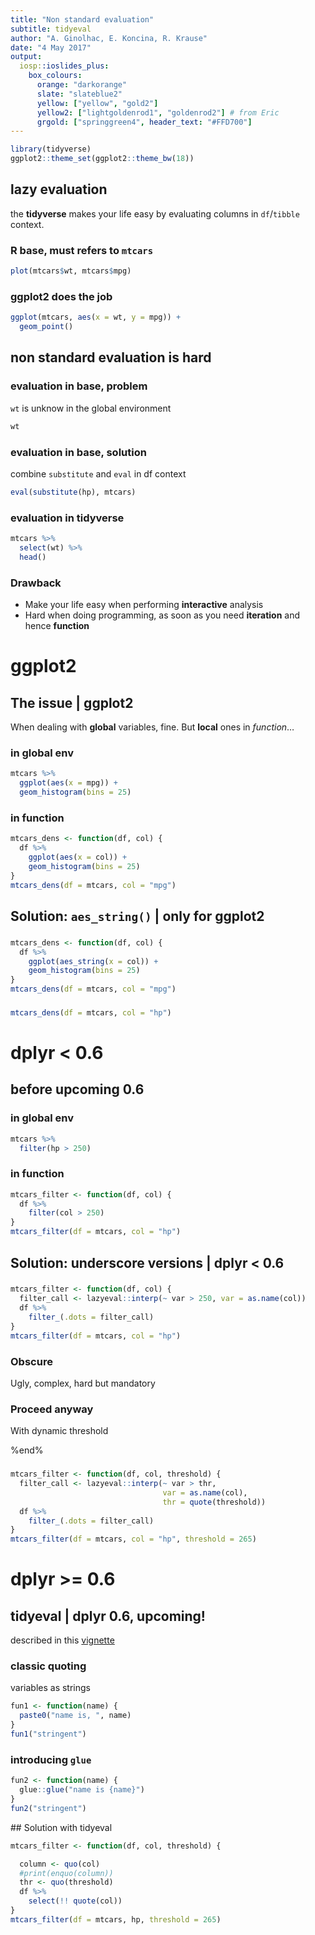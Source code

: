```yaml
---
title: "Non standard evaluation"
subtitle: tidyeval
author: "A. Ginolhac, E. Koncina, R. Krause"
date: "4 May 2017"
output:
  iosp::ioslides_plus:
    box_colours:
      orange: "darkorange"
      slate: "slateblue2"
      yellow: ["yellow", "gold2"]
      yellow2: ["lightgoldenrod1", "goldenrod2"] # from Eric
      grgold: ["springgreen4", header_text: "#FFD700"]
---
```


```r
library(tidyverse)
ggplot2::theme_set(ggplot2::theme_bw(18))
```


## lazy evaluation

the **tidyverse** makes your life easy by evaluating columns in `df`/`tibble` context.

### R base, must refers to `mtcars` {.box-6 .stretch}

```r
plot(mtcars$wt, mtcars$mpg)
```

### ggplot2 does the job {.box-6}

```r
ggplot(mtcars, aes(x = wt, y = mpg)) +
  geom_point()
```

## non standard evaluation is hard {.vs2}

### evaluation in base, problem {.box-6 .stretch .build .bg-red .compact-output}

`wt` is unknow in the global environment

```r
wt
```

### evaluation in base, solution {.box-6 .stretch .build .bg-yellow2 .compact-output}

combine `substitute` and `eval` in df context

```r

eval(substitute(hp), mtcars)
```

### evaluation in tidyverse {.box-12 .build .bg-grgold .compact-output}


```r
mtcars %>%
  select(wt) %>%
  head()
```

### Drawback {.box-12 .build .bg-yellow2 }

- Make your life easy when performing **interactive** analysis 
- Hard when doing programming, as soon as you need **iteration** and hence **function**

# ggplot2

## The issue | ggplot2

When dealing with **global** variables, fine. But **local** ones in _function_...

### in global env {.box-6 .bg-cobalt .build}

```r
mtcars %>%
  ggplot(aes(x = mpg)) +
  geom_histogram(bins = 25)
```


### in function {.box-6 .bg-red .build}

```r
mtcars_dens <- function(df, col) {
  df %>%
    ggplot(aes(x = col)) +
    geom_histogram(bins = 25)
}
mtcars_dens(df = mtcars, col = "mpg")
```

## Solution: `aes_string()` | only for ggplot2 {.vs1}

### {.box-12}

```r
mtcars_dens <- function(df, col) {
  df %>%
    ggplot(aes_string(x = col)) +
    geom_histogram(bins = 25)
}
mtcars_dens(df = mtcars, col = "mpg")
```


### {.box-12 .build}

```r
mtcars_dens(df = mtcars, col = "hp")
```


# dplyr < 0.6


## before upcoming 0.6

### in global env {.box-6 .bg-cobalt .build}

```r
mtcars %>%
  filter(hp > 250)
```


### in function {.box-6 .bg-red .build}

```r
mtcars_filter <- function(df, col) {
  df %>%
    filter(col > 250)
}
mtcars_filter(df = mtcars, col = "hp")
```


## Solution: underscore versions | dplyr < 0.6 {.vs2}

### {.box-12}

```r
mtcars_filter <- function(df, col) {
  filter_call <- lazyeval::interp(~ var > 250, var = as.name(col))
  df %>%
    filter_(.dots = filter_call)
}
mtcars_filter(df = mtcars, col = "hp")
```

### Obscure {.box-6 .bg-orange .build}

Ugly, complex, hard but mandatory

### Proceed anyway {.box-6 .bg-orange .build .stretch}

With dynamic threshold

%end%

### {.box-12 .build}

```r
mtcars_filter <- function(df, col, threshold) {
  filter_call <- lazyeval::interp(~ var > thr,
                                  var = as.name(col),
                                  thr = quote(threshold))
  df %>%
    filter_(.dots = filter_call)
}
mtcars_filter(df = mtcars, col = "hp", threshold = 265)
```

# dplyr >= 0.6

## tidyeval | dplyr 0.6, upcoming! {.vs2}

described in this [vignette](http://dplyr.tidyverse.org/articles/programming.html)

### classic quoting {.box-6 .bg-blue .build}

variables as strings

```r
fun1 <- function(name) {
  paste0("name is, ", name)
}
fun1("stringent")
```


### introducing `glue` {.box-6 .bg-yellow2 .build .stretch}

```r
fun2 <- function(name) {
  glue::glue("name is {name}")
}
fun2("stringent")
```


 ## Solution with tidyeval
 
 
```r
 
mtcars_filter <- function(df, col, threshold) {

  column <- quo(col)
  #print(enquo(column))
  thr <- quo(threshold)
  df %>%
    select(!! quote(col))
}
mtcars_filter(df = mtcars, hp, threshold = 265)

```
